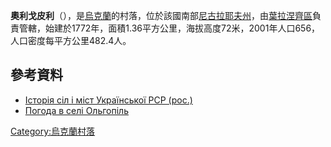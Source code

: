 <!-- 檔案不存在 [[Image:Ольгопіль_(Єланецький_район).JPG|right]] -->

'''奧利戈皮利'''（{{lang-uk|Ольгопіль}}），是[[烏克蘭|烏克蘭]]的村落，位於該國南部[[尼古拉耶夫州|尼古拉耶夫州]]，由[[葉拉涅齊區|葉拉涅齊區]]負責管轄，始建於1772年，面積1.36平方公里，海拔高度72米，2001年人口656，人口密度每平方公里482.4人。

{{coord|47|43|43|N|32|8|19|E|scale:100000|display=title}}

==參考資料==
* [https://web.archive.org/web/20101221071933/http://www.igsu.org.ua/Nikolaevskaja.obl/Elaneckij.rajon/Olxgopolx.html Історія сіл і міст Української РСР (рос.)]
* [http://weather.in.ua/ua/nikolaevskaja/18944 Погода в селі Ольгопіль] {{Wayback|url=http://weather.in.ua/ua/nikolaevskaja/18944 |date=20160606232946 }}

{{Ukraine-geo-stub}}
[[Category:烏克蘭村落|Category:烏克蘭村落]]